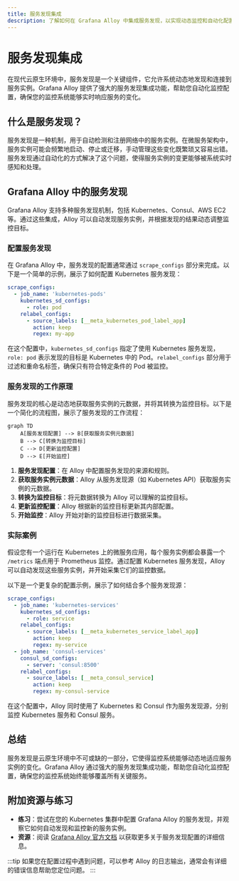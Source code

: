 ```yaml
---
title: 服务发现集成
description: 了解如何在 Grafana Alloy 中集成服务发现，以实现动态监控和自动化配置管理。
---
```


# 服务发现集成

在现代云原生环境中，服务发现是一个关键组件，它允许系统动态地发现和连接到服务实例。Grafana Alloy 提供了强大的服务发现集成功能，帮助您自动化监控配置，确保您的监控系统能够实时响应服务的变化。

## 什么是服务发现？

服务发现是一种机制，用于自动检测和注册网络中的服务实例。在微服务架构中，服务实例可能会频繁地启动、停止或迁移，手动管理这些变化既繁琐又容易出错。服务发现通过自动化的方式解决了这个问题，使得服务实例的变更能够被系统实时感知和处理。

## Grafana Alloy 中的服务发现

Grafana Alloy 支持多种服务发现机制，包括 Kubernetes、Consul、AWS EC2 等。通过这些集成，Alloy 可以自动发现服务实例，并根据发现的结果动态调整监控目标。

### 配置服务发现

在 Grafana Alloy 中，服务发现的配置通常通过 `scrape_configs` 部分来完成。以下是一个简单的示例，展示了如何配置 Kubernetes 服务发现：

```yaml
scrape_configs:
  - job_name: 'kubernetes-pods'
    kubernetes_sd_configs:
      - role: pod
    relabel_configs:
      - source_labels: [__meta_kubernetes_pod_label_app]
        action: keep
        regex: my-app
```

在这个配置中，`kubernetes_sd_configs` 指定了使用 Kubernetes 服务发现，`role: pod` 表示发现的目标是 Kubernetes 中的 Pod。`relabel_configs` 部分用于过滤和重命名标签，确保只有符合特定条件的 Pod 被监控。

### 服务发现的工作原理

服务发现的核心是动态地获取服务实例的元数据，并将其转换为监控目标。以下是一个简化的流程图，展示了服务发现的工作流程：

```mermaid
graph TD
    A[服务发现配置] --> B[获取服务实例元数据]
    B --> C[转换为监控目标]
    C --> D[更新监控配置]
    D --> E[开始监控]
```

1. **服务发现配置**：在 Alloy 中配置服务发现的来源和规则。
2. **获取服务实例元数据**：Alloy 从服务发现源（如 Kubernetes API）获取服务实例的元数据。
3. **转换为监控目标**：将元数据转换为 Alloy 可以理解的监控目标。
4. **更新监控配置**：Alloy 根据新的监控目标更新其内部配置。
5. **开始监控**：Alloy 开始对新的监控目标进行数据采集。

### 实际案例

假设您有一个运行在 Kubernetes 上的微服务应用，每个服务实例都会暴露一个 `/metrics` 端点用于 Prometheus 监控。通过配置 Kubernetes 服务发现，Alloy 可以自动发现这些服务实例，并开始采集它们的监控数据。

以下是一个更复杂的配置示例，展示了如何结合多个服务发现源：

```yaml
scrape_configs:
  - job_name: 'kubernetes-services'
    kubernetes_sd_configs:
      - role: service
    relabel_configs:
      - source_labels: [__meta_kubernetes_service_label_app]
        action: keep
        regex: my-service
  - job_name: 'consul-services'
    consul_sd_configs:
      - server: 'consul:8500'
    relabel_configs:
      - source_labels: [__meta_consul_service]
        action: keep
        regex: my-consul-service
```

在这个配置中，Alloy 同时使用了 Kubernetes 和 Consul 作为服务发现源，分别监控 Kubernetes 服务和 Consul 服务。

## 总结

服务发现是云原生环境中不可或缺的一部分，它使得监控系统能够动态地适应服务实例的变化。Grafana Alloy 通过强大的服务发现集成功能，帮助您自动化监控配置，确保您的监控系统始终能够覆盖所有关键服务。

## 附加资源与练习

- **练习**：尝试在您的 Kubernetes 集群中配置 Grafana Alloy 的服务发现，并观察它如何自动发现和监控新的服务实例。
- **资源**：阅读 [Grafana Alloy 官方文档](https://grafana.com/docs/alloy/latest/) 以获取更多关于服务发现配置的详细信息。

:::tip
如果您在配置过程中遇到问题，可以参考 Alloy 的日志输出，通常会有详细的错误信息帮助您定位问题。
:::